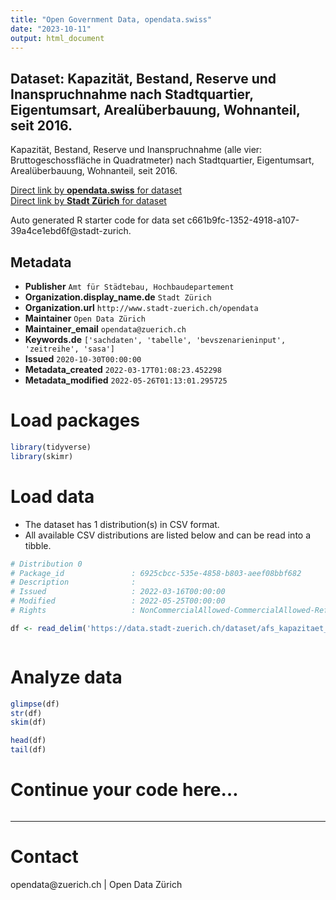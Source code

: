 ```yaml
---
title: "Open Government Data, opendata.swiss"
date: "2023-10-11"
output: html_document
---
```


## Dataset: Kapazität, Bestand, Reserve und Inanspruchnahme nach Stadtquartier, Eigentumsart, Arealüberbauung, Wohnanteil, seit 2016.


Kapazität, Bestand, Reserve und Inanspruchnahme (alle vier: Bruttogeschossfläche in Quadratmeter) nach Stadtquartier, Eigentumsart, Arealüberbauung, Wohnanteil, seit 2016.


[Direct link by **opendata.swiss** for dataset](https://opendata.swiss/de/dataset/kapazitat-bestand-reserve-und-inanspruchnahme-nach-stadtquartier-eigentumsart-arealuberbau-2016)<br>
[Direct link by **Stadt Zürich** for dataset](https://ckan-ogdzh.clients.liip.ch/dataset/afs_kapazitaet_bestand_reserve_inanspruchnahme_quartier_eigentumsart_od5709)

Auto generated R starter code for data set c661b9fc-1352-4918-a107-39a4ce1ebd6f@stadt-zurich.

## Metadata

- **Publisher** `Amt für Städtebau, Hochbaudepartement`
- **Organization.display_name.de** `Stadt Zürich`
- **Organization.url** `http://www.stadt-zuerich.ch/opendata`
- **Maintainer** `Open Data Zürich`
- **Maintainer_email** `opendata@zuerich.ch`
- **Keywords.de** `['sachdaten', 'tabelle', 'bevszenarieninput', 'zeitreihe', 'sasa']`
- **Issued** `2020-10-30T00:00:00`
- **Metadata_created** `2022-03-17T01:08:23.452298`
- **Metadata_modified** `2022-05-26T01:13:01.295725`


# Load packages

```r

library(tidyverse)
library(skimr)

```

# Load data

-   The dataset has 1 distribution(s) in CSV format.
-   All available CSV distributions are listed below and can be read into a tibble.

```r

# Distribution 0
# Package_id               : 6925cbcc-535e-4858-b803-aeef08bbf682
# Description              : 
# Issued                   : 2022-03-16T00:00:00
# Modified                 : 2022-05-25T00:00:00
# Rights                   : NonCommercialAllowed-CommercialAllowed-ReferenceNotRequired

df <- read_delim('https://data.stadt-zuerich.ch/dataset/afs_kapazitaet_bestand_reserve_inanspruchnahme_quartier_eigentumsart_od5709/download/BEV570OD5709.csv')



```

# Analyze data

```r

glimpse(df)
str(df)
skim(df)

head(df)
tail(df)

```

# Continue your code here...

```r

```

------------------------------------------------------------------------

# Contact

opendata@zuerich.ch | Open Data Zürich
